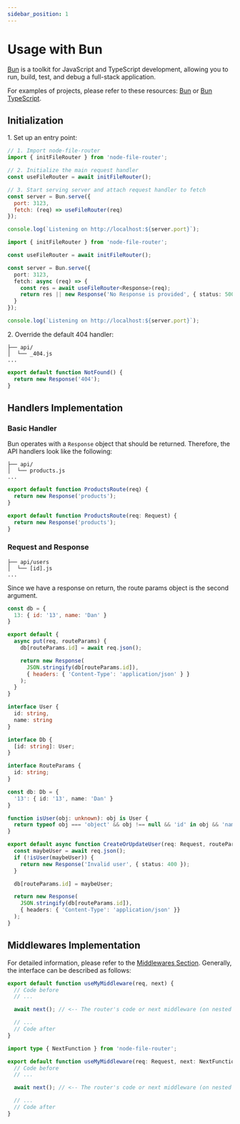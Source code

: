```yaml
---
sidebar_position: 1
---
```



# Usage with Bun

[Bun](https://bun.sh/) is a toolkit for JavaScript and TypeScript development, allowing you to run, build, test,
and debug a full-stack application. 

For examples of projects, please refer to these resources: 
[Bun](https://github.com/Danilqa/node-file-router/tree/main/examples/bun) or [Bun TypeScript](https://github.com/Danilqa/node-file-router/tree/main/examples/bun-typescript).

## Initialization

1\. Set up an entry point:

<Tabs>
<TabItem value="javascript" label="JavaScript" default>

```js
// 1. Import node-file-router
import { initFileRouter } from 'node-file-router';

// 2. Initialize the main request handler
const useFileRouter = await initFileRouter();

// 3. Start serving server and attach request handler to fetch
const server = Bun.serve({
  port: 3123,
  fetch: (req) => useFileRouter(req)
});

console.log(`Listening on http://localhost:${server.port}`);
```

</TabItem>
<TabItem value="typescript" label="TypeScript">

```ts
import { initFileRouter } from 'node-file-router';

const useFileRouter = await initFileRouter();

const server = Bun.serve({
  port: 3123,
  fetch: async (req) => {
    const res = await useFileRouter<Response>(req);
    return res || new Response('No Response is provided', { status: 500 });
  }
});

console.log(`Listening on http://localhost:${server.port}`);

```

</TabItem>
</Tabs>

2\. Override the default 404 handler:

```
├── api/
│  └── _404.js
...
```

```js
export default function NotFound() {
  return new Response('404');
}
```

## Handlers Implementation

### Basic Handler

Bun operates with a `Response` object that should be returned. Therefore, the API handlers look like the following:

```
├── api/
│  └── products.js
...
```

<Tabs>
<TabItem value="javascript" label="JavaScript" default>

```js
export default function ProductsRoute(req) {
  return new Response('products');
}
```

</TabItem>
<TabItem value="typescript" label="TypeScript">

```ts
export default function ProductsRoute(req: Request) {
  return new Response('products');
}
```

</TabItem>
</Tabs>

### Request and Response

```
├── api/users
│  └── [id].js
...
```

Since we have a response on return, the route params object is the second argument.

<Tabs>
<TabItem value="javascript" label="JavaScript" default>

```js
const db = {
  13: { id: '13', name: 'Dan' }
}

export default {
  async put(req, routeParams) {
    db[routeParams.id] = await req.json();

    return new Response(
      JSON.stringify(db[routeParams.id]),
      { headers: { 'Content-Type': 'application/json' } }
    );
  }
}
```

</TabItem>
<TabItem value="typescript" label="TypeScript" default>

```ts
interface User {
  id: string,
  name: string
}

interface Db {
  [id: string]: User;
}

interface RouteParams {
  id: string;
}

const db: Db = {
  '13': { id: '13', name: 'Dan' }
}

function isUser(obj: unknown): obj is User {
  return typeof obj === 'object' && obj !== null && 'id' in obj && 'name' in obj;
}

export default async function CreateOrUpdateUser(req: Request, routeParams: RouteParams) {
  const maybeUser = await req.json();
  if (!isUser(maybeUser)) {
    return new Response('Invalid user', { status: 400 });
  }

  db[routeParams.id] = maybeUser;

  return new Response(
    JSON.stringify(db[routeParams.id]),
    { headers: { 'Content-Type': 'application/json' }}
  );
}
```

</TabItem>
</Tabs>

## Middlewares Implementation

For detailed information, please refer to the [Middlewares Section](/docs/middlewares). Generally, the interface can be described as follows:

<Tabs>
<TabItem value="javascript" label="JavaScript" default>

```js
export default function useMyMiddleware(req, next) {
  // Code before
  // ...

  await next(); // <-- The router's code or next middleware (on nested levels)

  // ...
  // Code after
}
```

</TabItem>
<TabItem value="typescript" label="TypeScript">

```ts
import type { NextFunction } from 'node-file-router';

export default function useMyMiddleware(req: Request, next: NextFunction) {
  // Code before
  // ...

  await next(); // <-- The router's code or next middleware (on nested levels)

  // ...
  // Code after
}
```

</TabItem>
</Tabs>

